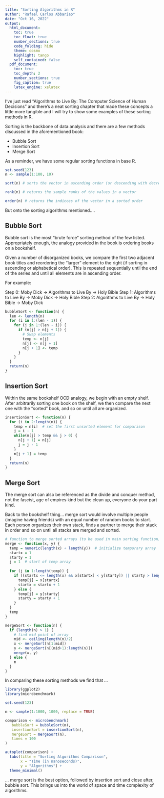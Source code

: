 ```yaml
---
title: "Sorting Algorithms in R"
author: "Rafael Carlos Abbariao"
date: "Oct 16, 2022"
output: 
  html_document:
    toc: true
    toc_float: true
    number_sections: true
    code_folding: hide
    theme: cosmo
    highlight: tango
    self_contained: false
  pdf_document:
    toc: true
    toc_depth: 2
    number_sections: true
    fig_caption: true
    latex_engine: xelatex
---
```


I’ve just read “Algorithms to Live By: The Computer Science of Human Decisions” and there’s a neat sorting chapter that made these concepts a little more tangible and I will try to show some examples of these sorting methods in R.

Sorting is the backbone of data analysis and there are a few methods discussed in the aforementioned book:

- Bubble Sort
- Insertion Sort
- Merge Sort

As a reminder, we have some regular sorting functions in base R.

```r
set.seed(123)
n <- sample(1:100, 10)

sort(n) # sorts the vector in ascending order (or descending with decreasing = TRUE) order

rank(n) # returns the sample ranks of the values in a vector

order(n) # returns the indicces of the vector in a sorted order
```

But onto the sorting algorithms mentioned….

## Bubble Sort

Bubble sort is the most “brute force” sorting method of the few listed. Appropriately enough, the analogy provided in the book is ordering books on a bookshelf.

Given a number of disorganized books, we compare the first two adjacent book titles and reordering the “larger” element to the right (if sorting in ascending or alphabetical order). This is repeated sequentially until the end of the series and until all elements are in ascending order.

For example:

Step 0: Moby Dick -> Algorithms to Live By -> Holy Bible
Step 1: Algorithms to Live By -> Moby Dick -> Holy Bible
Step 2: Algorithms to Live By -> Holy Bible -> Moby Dick

```r
bubbleSort <- function(n) {
  len <- length(n)
  for (i in 1:(len - 1)) {
    for (j in 1:(len - i)) {
      if (n[j] > n[j + 1]) {
        # Swap elements
        temp <- n[j]
        n[j] <- n[j + 1]
        n[j + 1] <- temp
      }
    }
  }
  return(n)
}
```


## Insertion Sort

Within the same bookshelf OCD analogy, we begin with an empty shelf. After arbitrarily sorting one book on the shelf, we then compare the next one with the “sorted” book, and so on until all are organized.

```r
insertionSort <- function(n) {
  for (i in 2:length(n)) {
    temp = n[i]  # set the first unsorted element for comparison
    j = i - 1
    while(n[j] > temp && j > 0) {
      n[j + 1] = n[j]
      j = j - 1
    }
    n[j + 1] = temp
  }
  return(n)
}
```

## Merge Sort

The merge sort can also be referenced as the divide and conquer method, not the fascist, age of empires kind but the clean up, everyone do your part kind.

Back to the bookshelf thing… merge sort would involve multiple people (imagine having friends) with an equal number of random books to start. Each person organizes their own stack, finds a partner to merge their stack in order and so on until all stacks are merged and sorted.

```r
# function to merge sorted arrays (to be used in main sorting function)
merge <- function(x, y) {
  temp = numeric(length(x) + length(y))  # initialize temporary array
  startx = 1
  starty = 1
  j = 1  # start of temp array
  
  for (j in 1:length(temp)) {
    if ((startx <= length(x) && x[startx] < y[starty]) || starty > length(y)) {
      temp[j] = x[startx]
      startx = startx + 1
    } else {
      temp[j] = y[starty]
      starty = starty + 1
    }
  }
  temp
}

mergeSort <- function(n) {
  if (length(n) > 1) {
    # find mid point of array
    mid <- ceiling(length(n)/2)
    x <- mergeSort(n[1:mid])
    y <- mergeSort(n[(mid+1):length(n)])
    merge(x, y)
  } else {
    n
  }
}
```

In comparing these sorting methods we find that …

```r
library(ggplot2)
library(microbenchmark)

set.seed(123)

n <- sample(1:1000, 1000, replace = TRUE)

comparison <- microbenchmark(
   bubbleSort = bubbleSort(n),
   insertionSort = insertionSort(n),
   mergeSort = mergeSort(n),
   times = 100
)

autoplot(comparison) +
  labs(title = "Sorting Algorithms Comparison",
       x = "Time (in nanoseconds)",
       y = "Algorithms") +
  theme_minimal()
```

… merge sort is the best option, followed by insertion sort and close after, bubble sort. This brings us into the world of space and time complexity of algorithms.